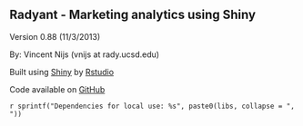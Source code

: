 ## Radyant - Marketing analytics using Shiny

Version 0.88 (11/3/2013)

By: Vincent Nijs (vnijs at rady.ucsd.edu)

Built using [Shiny](http://www.rstudio.com/shiny/) by [Rstudio](http://www.rstudio.com/)

Code available on [GitHub](https://github.com/mostly-harmless/radyant)

`r sprintf("Dependencies for local use: %s", paste0(libs, collapse = ", "))`
